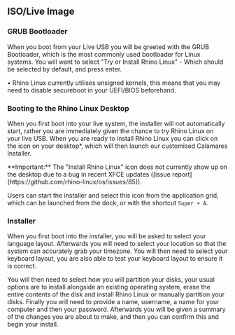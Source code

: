 
## ISO/Live Image

### GRUB Bootloader
When you boot from your Live USB you will be greeted with the GRUB Bootloader, which is the most commonly used bootloader for Linux systems. You will want to select "Try or Install Rhino Linux" - Which should be selected by default, and press enter.

• Rhino Linux currently utilises unsigned kernels, this means that you may need to disable secureboot in your UEFI/BIOS beforehand.

### Booting to the Rhino Linux Desktop

When you first boot into your live system, the installer will not automatically start, rather you are immediately given the chance to try Rhino Linux on your live USB. When you are ready to install Rhino Linux you can click on the icon on your desktop*, which will then launch our customised Calamares Installer.


<Callout emoji="ⓘ">
  **Important:** The "Install Rhino Linux" icon does not currently show up on the desktop due to a bug in recent XFCE updates ([issue report](https://github.com/rhino-linux/os/issues/85)).

Users can start the installer and select this icon from the application grid, which can be launched from the dock, or with the shortcut `Super + A`.
</Callout>

### Installer

When you first boot into the installer, you will be asked to select your language layout. Afterwards you will need to select your location so that the system can accurately grab your timezone. You will then need to select your keyboard layout, you are also able to test your keyboard layout to ensure it is correct.

You will then need to select how you will partition your disks, your usual options are to install alongside an existing operating system, erase the entire contents of the disk and install Rhino Linux or manually partition your disks. Finally you will need to provide a name, username, a name for your computer and then your password. Afterwards you will be given a summary of the changes you are about to make, and then you can confirm this and begin your install.
